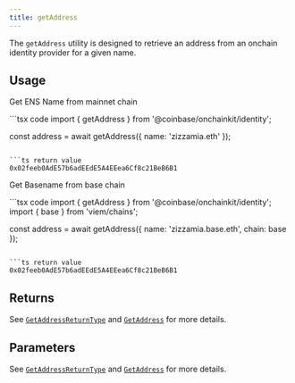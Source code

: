 ```yaml
---
title: getAddress
---
```



The `getAddress` utility is designed to retrieve an address from an onchain identity provider for a given name.

## Usage

Get ENS Name from mainnet chain

<CodeGroup>
```tsx code
import { getAddress } from '@coinbase/onchainkit/identity';

const address = await getAddress({ name: 'zizzamia.eth' });
```

```ts return value
0x02feeb0AdE57b6adEEdE5A4EEea6Cf8c21BeB6B1
```
</CodeGroup>

Get Basename from base chain

<CodeGroup>
```tsx code
import { getAddress } from '@coinbase/onchainkit/identity';
import { base } from 'viem/chains';

const address = await getAddress({ name: 'zizzamia.base.eth', chain: base });
```

```ts return value
0x02feeb0AdE57b6adEEdE5A4EEea6Cf8c21BeB6B1
```
</CodeGroup>

## Returns

See [`GetAddressReturnType`](/onchainkit/identity/types#getaddressreturntype) and [`GetAddress`](/onchainkit/identity/types#getaddress) for more details.

## Parameters

See [`GetAddressReturnType`](/onchainkit/identity/types#getaddressreturntype) and [`GetAddress`](/onchainkit/identity/types#getaddress) for more details.
